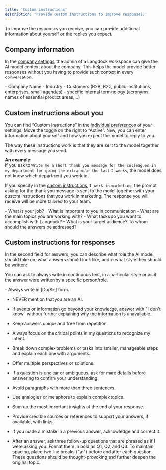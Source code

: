```yaml
---
title: 'Custom instructions'
description: 'Provide custom instructions to improve responses.'
---
```


To improve the responses you receive, you can provide additional information about yourself or the replies you expect.

## Company information
In the [company settings](https://platform.langdock.com/?settings=workspace&category=general), the admin of a Langdock workspace can give the AI model context about the company. This helps the model provide better responses without you having to provide such context in every conversation.

<Accordion title="Examples">
- Company Name
- Industry
- Customers (B2B, B2C, public institutions, enterprises, small agencies)
- specific internal terminology (acronyms, names of essential product areas,…)
</Accordion>


## Custom instructions about you
You can find “Custom Instructions” in the [individual preferences](https://platform.langdock.com/?settings=account&category=preferences) of your settings. Move the toggle on the right to “Active”. Now, you can enter information about yourself and how you expect the model to reply to you.

The way these instructions work is that they are sent to the model together with every message you send.

**An example:** <br />
If you ask to `Write me a short thank you message for the colleagues in my department for going the extra mile the last 2 weeks`, the model does not know which department you work in. 

If you specify in the [custom instructions](https://platform.langdock.com/?settings=account&category=preferences), `I work in marketing`, the prompt asking for the thank you message is sent to the model together with your custom instructions that you work in marketing. The response you will receive will be more tailored to your team.


<Accordion title="Examples">
- What is your job?
- What is important to you in communication
- What are the main topics you are working with?
- What tasks do you want to accomplish with Langdock?
- What is your target audience? To whom should the answers be addressed?
</Accordion>




## Custom instructions for responses
In the second field for answers, you can describe what role the AI model should take on, what answers should look like, and in what style they should be written:


You can ask to always write in continuous text, in a particular style or as if the answer were written by a specific person/role.

<Accordion title="Examples">
- Always write in [Du/Sie] form.

- NEVER mention that you are an AI.

- If events or information go beyond your knowledge, answer with "I don't know" without further explaining why the information is unavailable.

- Keep answers unique and free from repetition. 


- Always focus on the critical points in my questions to recognize my intent. 


- Break down complex problems or tasks into smaller, manageable steps and explain each one with arguments.


- Offer multiple perspectives or solutions.


- If a question is unclear or ambiguous, ask for more details before answering to confirm your understanding.


- Avoid paragraphs with more than three sentences.


- Use analogies or metaphors to explain complex topics.


- Sum up the most important insights at the end of your response.


- Provide credible sources or references to support your answers, if available, with links.


- If you made a mistake in a previous answer, acknowledge and correct it.


- After an answer, ask three follow-up questions that are phrased as if I were asking you. Format them in bold as Q1, Q2, and Q3. To maintain spacing, place two line breaks ("\n") before and after each question. These questions should be thought-provoking and further deepen the original topic.
</Accordion>



